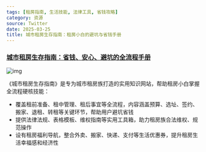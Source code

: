 ```yaml
---
tags: [租房指南, 生活技能, 法律工具, 省钱攻略]
category: 资源
source: Twitter
date: 2025-03-25
title: 城市租房生存指南：租房小白的避坑与省钱手册
---
```


### [城市租房生存指南：省钱、安心、避坑的全流程手册](https://zufang.ababtools.com/)

![img](https://img.mengpeng.tech/i/2025/04/16/67ff3b6a661b5.webp)

《城市租房生存指南》是专为城市租房族打造的实用知识网站，帮助租房小白掌握全流程硬核技能：

- 覆盖租前准备、租中管理、租后事宜等全流程，内容涵盖预算、选址、签约、搬家、退租、转租等关键环节，帮助用户避坑省钱
- 提供法律法规、表格模板、维权指南等实用工具箱，助力租房族合法维权、规范操作
- 设有租房福利导航，整合外卖、搬家、快递、支付等生活优惠券，提升租房生活幸福感和经济性 